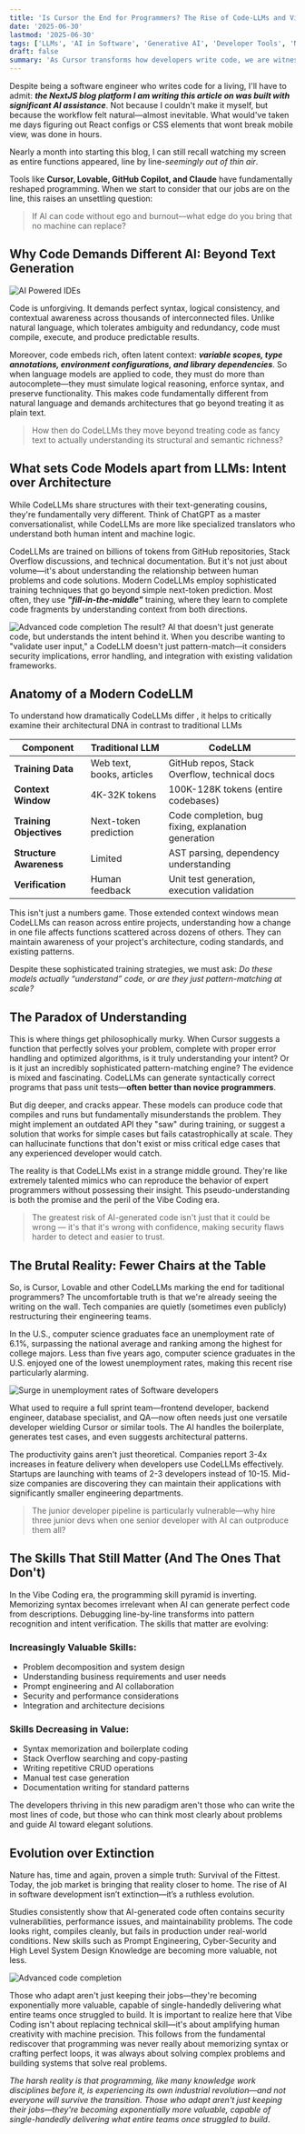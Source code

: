 ```yaml
---
title: 'Is Cursor the End for Programmers? The Rise of Code-LLMs and Vibe Coding'
date: '2025-06-30'
lastmod: '2025-06-30'
tags: ['LLMs', 'AI in Software', 'Generative AI', 'Developer Tools', 'NLP']
draft: false
summary: 'As Cursor transforms how developers write code, we are witnessing the emergence of "Vibe Coding"—a new paradigm where programmers work through intuition and intent rather than explicit syntax. But how are these CodeLLMs different from traditional LLM architectures, and are we really losing the essence of what made us programmers in the first place?'
---
```


Despite being a software engineer who writes code for a living, I'll have to admit: _**the NextJS blog platform I am writing this article on was built with significant AI assistance**_. Not because I couldn't make it myself, but because the workflow felt natural—almost inevitable. What would've taken me days figuring out React configs or CSS elements that wont break mobile view, was done in hours.

Nearly a month into starting this blog, I can still recall watching my screen as entire functions appeared, line by line-_seemingly out of thin air_.

Tools like **Cursor, Lovable, GitHub Copilot, and Claude** have fundamentally reshaped programming. When we start to consider that our jobs are on the line, this raises an unsettling question:

> If AI can code without ego and burnout—what edge do you bring that no machine can replace?

<TOCInline toc={props.toc} />

## Why Code Demands Different AI: Beyond Text Generation

![AI Powered IDEs](/static/images/blog4/editors.png)

Code is unforgiving. It demands perfect syntax, logical consistency, and contextual awareness across thousands of interconnected files. Unlike natural language, which tolerates ambiguity and redundancy, code must compile, execute, and produce predictable results.

Moreover, code embeds rich, often latent context: **_variable scopes, type annotations, environment configurations, and library dependencies_**. So when language models are applied to code, they must do more than autocomplete—they must simulate logical reasoning, enforce syntax, and preserve functionality. This makes code fundamentally different from natural language and demands architectures that go beyond treating it as plain text.

> How then do CodeLLMs they move beyond treating code as fancy text to actually understanding its structural and semantic richness?

## What sets Code Models apart from LLMs: Intent over Architecture

While CodeLLMs share structures with their text-generating cousins, they're fundamentally very different. Think of ChatGPT as a master conversationalist, while CodeLLMs are more like specialized translators who understand both human intent and machine logic.

CodeLLMs are trained on billions of tokens from GitHub repositories, Stack Overflow discussions, and technical documentation. But it's not just about volume—it's about understanding the relationship between human problems and code solutions. Modern CodeLLMs employ sophisticated training techniques that go beyond simple next-token prediction. Most often, they use **_"fill-in-the-middle"_** training, where they learn to complete code fragments by understanding context from both directions.

![Advanced code completion](/static/images/blog4/prediction.png)
The result? AI that doesn't just generate code, but understands the intent behind it. When you describe wanting to "validate user input," a CodeLLM doesn't just pattern-match—it considers security implications, error handling, and integration with existing validation frameworks.

## Anatomy of a Modern CodeLLM

To understand how dramatically CodeLLMs differ , it helps to critically examine their architectural DNA in contrast to traditional LLMs

| **Component**           | **Traditional LLM**       | **CodeLLM**                                         |
| ----------------------- | ------------------------- | --------------------------------------------------- |
| **Training Data**       | Web text, books, articles | GitHub repos, Stack Overflow, technical docs        |
| **Context Window**      | 4K-32K tokens             | 100K-128K tokens (entire codebases)                 |
| **Training Objectives** | Next-token prediction     | Code completion, bug fixing, explanation generation |
| **Structure Awareness** | Limited                   | AST parsing, dependency understanding               |
| **Verification**        | Human feedback            | Unit test generation, execution validation          |

This isn't just a numbers game. Those extended context windows mean CodeLLMs can reason across entire projects, understanding how a change in one file affects functions scattered across dozens of others. They can maintain awareness of your project's architecture, coding standards, and existing patterns.

Despite these sophisticated training strategies, we must ask: _Do these models actually “understand” code, or are they just pattern-matching at scale?_

## The Paradox of Understanding

This is where things get philosophically murky. When Cursor suggests a function that perfectly solves your problem, complete with proper error handling and optimized algorithms, is it truly understanding your intent? Or is it just an incredibly sophisticated pattern-matching engine? The evidence is mixed and fascinating. CodeLLMs can generate syntactically correct programs that pass unit tests—**often better than novice programmers**.

But dig deeper, and cracks appear. These models can produce code that compiles and runs but fundamentally misunderstands the problem. They might implement an outdated API they "saw" during training, or suggest a solution that works for simple cases but fails catastrophically at scale. They can hallucinate functions that don't exist or miss critical edge cases that any experienced developer would catch.

The reality is that CodeLLMs exist in a strange middle ground. They're like extremely talented mimics who can reproduce the behavior of expert programmers without possessing their insight. This pseudo-understanding is both the promise and the peril of the Vibe Coding era.

> The greatest risk of AI-generated code isn't just that it could be wrong — it's that it's wrong with confidence, making security flaws harder to detect and easier to trust.

## The Brutal Reality: Fewer Chairs at the Table

So, is Cursor, Lovable and other CodeLLMs marking the end for taditional programmers? The uncomfortable truth is that we're already seeing the writing on the wall. Tech companies are quietly (sometimes even publicly) restructuring their engineering teams.

In the U.S., computer science graduates face an unemployment rate of 6.1%, surpassing the national average and ranking among the highest for college majors. Less than five years ago, computer science graduates in the U.S. enjoyed one of the lowest unemployment rates, making this recent rise particularly alarming.

![Surge in unemployment rates of Software developers](/static/images/blog4/jobs.png)

What used to require a full sprint team—frontend developer, backend engineer, database specialist, and QA—now often needs just one versatile developer wielding Cursor or similar tools. The AI handles the boilerplate, generates test cases, and even suggests architectural patterns.

The productivity gains aren't just theoretical. Companies report 3-4x increases in feature delivery when developers use CodeLLMs effectively. Startups are launching with teams of 2-3 developers instead of 10-15. Mid-size companies are discovering they can maintain their applications with significantly smaller engineering departments.

> The junior developer pipeline is particularly vulnerable—why hire three junior devs when one senior developer with AI can outproduce them all?

## The Skills That Still Matter (And The Ones That Don't)

In the Vibe Coding era, the programming skill pyramid is inverting. Memorizing syntax becomes irrelevant when AI can generate perfect code from descriptions. Debugging line-by-line transforms into pattern recognition and intent verification. The skills that matter are evolving:

### Increasingly Valuable Skills:

- Problem decomposition and system design
- Understanding business requirements and user needs
- Prompt engineering and AI collaboration
- Security and performance considerations
- Integration and architecture decisions

### Skills Decreasing in Value:

- Syntax memorization and boilerplate coding
- Stack Overflow searching and copy-pasting
- Writing repetitive CRUD operations
- Manual test case generation
- Documentation writing for standard patterns

The developers thriving in this new paradigm aren't those who can write the most lines of code, but those who can think most clearly about problems and guide AI toward elegant solutions.

## Evolution over Extinction

Nature has, time and again, proven a simple truth: Survival of the Fittest. Today, the job market is bringing that reality closer to home. The rise of AI in software development isn’t extinction—it’s a ruthless evolution.

Studies consistently show that AI-generated code often contains security vulnerabilities, performance issues, and maintainability problems. The code looks right, compiles cleanly, but fails in production under real-world conditions. New skills such as Prompt Engineering, Cyber-Security and High Level System Design Knowledge are becoming more valuable, not less.

![Advanced code completion](/static/images/blog4/risks.png)

Those who adapt aren't just keeping their jobs—they're becoming exponentially more valuable, capable of single-handedly delivering what entire teams once struggled to build. It is important to realize here that Vibe Coding isn't about replacing technical skill—it's about amplifying human creativity with machine precision. This follows from the fundamental rediscover that programming was never really about memorizing syntax or crafting perfect loops, it was always about solving complex problems and building systems that solve real problems.

_The harsh reality is that programming, like many knowledge work disciplines before it, is experiencing its own industrial revolution—and not everyone will survive the transition. Those who adapt aren't just keeping their jobs—they're becoming exponentially more valuable, capable of single-handedly delivering what entire teams once struggled to build_.
